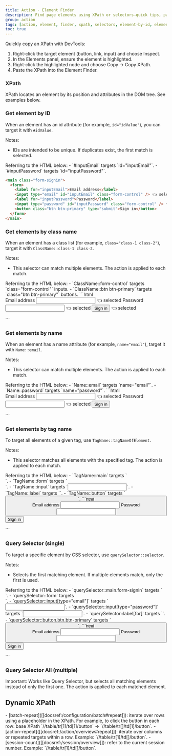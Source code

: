 ```yaml
---
title: Action · Element Finder
description: Find page elements using XPath or selectors—quick tips, patterns, and examples.
group: action
tags: [action, element, finder, xpath, selectors, element-by-id, element-by-class, element-by-name, element-by-tag]
toc: true
---
```


<Callout type="info">

Quickly copy an XPath with DevTools:

1. Right‑click the target element (button, link, input) and choose Inspect.
2. In the Elements panel, ensure the element is highlighted.
3. Right‑click the highlighted node and choose Copy → Copy XPath.
4. Paste the XPath into the Element Finder.

</Callout>

### XPath

XPath locates an element by its position and attributes in the DOM tree. See examples below.

<IncludeMdx src="/content/callouts/example-xpath.mdx" />

### Get element by ID

When an element has an id attribute (for example, `id="idValue"`), you can target it with `#idValue`.

Notes:

- IDs are intended to be unique. If duplicates exist, the first match is selected.

<Callout type="info">
  Referring to the HTML below: - `#inputEmail` targets `id="inputEmail"`. - `#inputPassword` targets
  `id="inputPassword"`.
</Callout>

```html
<main class="form-signin">
  <form>
    <label for="inputEmail">Email address</label>
    <input type="email" id="inputEmail" class="form-control" /> 👈 selected
    <label for="inputPassword">Password</label>
    <input type="password" id="inputPassword" class="form-control" /> 👈 selected
    <button class="btn btn-primary" type="submit">Sign in</button>
  </form>
</main>
```

### Get elements by class name

When an element has a class list (for example, `class="class-1 class-2"`), target it with `ClassName::class-1 class-2`.

Notes:

- This selector can match multiple elements. The action is applied to each match.

<Callout type="info">
Referring to the HTML below:
- `ClassName::form-control` targets `class="form-control"` inputs.
- `ClassName::btn btn-primary` targets `class="btn btn-primary"` buttons.
</Callout>
```html
<main class="form-signin">
  <form>
    <label for="inputEmail">Email address</label>
    <input type="email" id="inputEmail" class="form-control"> 👈 selected
    <label for="inputPassword">Password</label>
    <input type="password" id="inputPassword" class="form-control"> 👈 selected
    <button class="btn btn-primary" type="submit">Sign in</button> 👈 selected
  </form>
</main>
```

### Get elements by name

When an element has a name attribute (for example, `name="email"`), target it with `Name::email`.

Notes:

- This selector can match multiple elements. The action is applied to each match.

<Callout type="info">
Referring to the HTML below:
- `Name::email` targets `name="email"`.
- `Name::password` targets `name="password"`.
</Callout>
```html
<main class="form-signin">
  <form>
    <label for="inputEmail">Email address</label>
    <input type="email" id="inputEmail" class="form-control" name="email"> 👈 selected
    <label for="inputPassword">Password</label>
    <input type="password" id="inputPassword" class="form-control" name="password"> 👈 selected
    <button class="btn btn-primary" type="submit">Sign in</button>
  </form>
</main>
```

### Get elements by tag name

To target all elements of a given tag, use `TagName::tagNameOfElement`.

Notes:

- This selector matches all elements with the specified tag. The action is applied to each match.

<Callout type="info">
Referring to the HTML below:
- `TagName::main` targets `<main>`.
- `TagName::form` targets `<form>`.
- `TagName::input` targets `<input>`.
- `TagName::label` targets `<label>`.
- `TagName::button` targets `<button>`.
</Callout>
```html
<main class="form-signin">
  <form>
    <label for="inputEmail">Email address</label>
    <input type="email" id="inputEmail" class="form-control" name="email">
    <label for="inputPassword">Password</label>
    <input type="password" id="inputPassword" class="form-control" name="password">
    <button class="btn btn-primary" type="submit">Sign in</button>
  </form>
</main>
```

### Query Selector (single)

To target a specific element by CSS selector, use `querySelector::selector`.

Notes:

- Selects the first matching element. If multiple elements match, only the first is used.

<Callout type="info">
Referring to the HTML below:
- `querySelector::main.form-signin` targets `<main class="form-signin">`.
- `querySelector::form` targets `<form>`.
- `querySelector::input[type="email"]` targets `<input type="email">`.
- `querySelector::input[type="password"]` targets `<input type="password">`.
- `querySelector::label[for]` targets `<label for="…">`.
- `querySelector::button.btn.btn-primary` targets `<button class="btn btn-primary">`.
</Callout>
```html
<main class="form-signin">
  <form>
    <label for="inputEmail">Email address</label>
    <input type="email" id="inputEmail" class="form-control" name="email">
    <label for="inputPassword">Password</label>
    <input type="password" id="inputPassword" class="form-control" name="password">
    <button class="btn btn-primary" type="submit">Sign in</button>
  </form>
</main>
```

### Query Selector All (multiple)

<Callout type="warning">
  Important: Works like Query Selector, but selects all matching elements instead of only the first one. The action is
  applied to each matched element.
</Callout>

## Dynamic XPath

<Callout type="info">
- [batch-repeat]([[docsref:/configuration/batch#repeat]]): iterate over rows using a placeholder in the XPath. For example, to click the button in each row: base XPath `//table/tr[1]/td[1]/button` → `//table/tr[<batchRepeat>]/td[1]/button`.
- [action-repeat]([[docsref:/action/overview#repeat]]): iterate over columns or repeated targets within a row. Example: `//table/tr[1]/td[<actionRepeat>]/button`.
- [session-count]([[docsref:/session/overview]]): refer to the current session number. Example: `//table/tr[1]/td[<sessionCount>]/button`.
</Callout>

